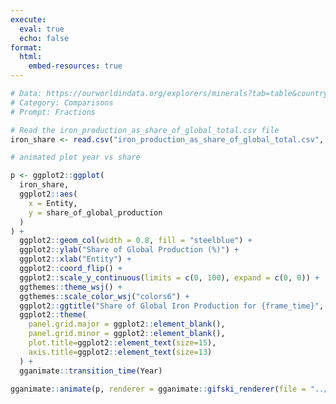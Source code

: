 ```yaml
---
execute:
  eval: true
  echo: false
format:
  html:
    embed-resources: true
---
```


```r
# Data: https://ourworldindata.org/explorers/minerals?tab=table&country=AUS~CHL~IND&Mineral=Iron&Metric=Production&Type=Smelter%2C+pig+iron&Share+of+global=true
# Category: Comparisons
# Prompt: Fractions

# Read the iron_production_as_share_of_global_total.csv file
iron_share <- read.csv("iron_production_as_share_of_global_total.csv", header = TRUE)

# animated plot year vs share

p <- ggplot2::ggplot(
  iron_share,
  ggplot2::aes(
    x = Entity,
    y = share_of_global_production
  )
) +
  ggplot2::geom_col(width = 0.8, fill = "steelblue") +
  ggplot2::ylab("Share of Global Production (%)") +
  ggplot2::xlab("Entity") +
  ggplot2::coord_flip() +
  ggplot2::scale_y_continuous(limits = c(0, 100), expand = c(0, 0)) +
  ggthemes::theme_wsj() +
  ggthemes::scale_color_wsj("colors6") +
  ggplot2::ggtitle("Share of Global Iron Production for {frame_time}", ) +
  ggplot2::theme(
    panel.grid.major = ggplot2::element_blank(),
    panel.grid.minor = ggplot2::element_blank(),
    plot.title=ggplot2::element_text(size=15),
    axis.title=ggplot2::element_text(size=13)
  ) +
  gganimate::transition_time(Year)

gganimate::animate(p, renderer = gganimate::gifski_renderer(file = "../../viz/day_01.gif"))
```